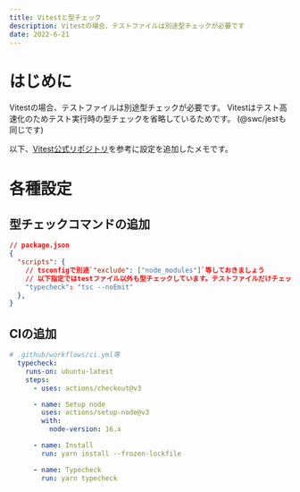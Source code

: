 ```yaml
---
title: Vitestと型チェック
description: Vitestの場合、テストファイルは別途型チェックが必要です
date: 2022-6-21
---
```


# はじめに
Vitestの場合、テストファイルは別途型チェックが必要です。
Vitestはテスト高速化のためテスト実行時の型チェックを省略しているためです。
(@swc/jestも同じです)

以下、[Vitest公式リポジトリ](https://github.com/vitest-dev)を参考に設定を追加したメモです。

# 各種設定

## 型チェックコマンドの追加

```json
// package.json
{
  "scripts": {
    // tsconfigで別途`"exclude": ["node_modules"]`等しておきましょう
    // 以下指定ではtestファイル以外も型チェックしています。テストファイルだけチェックしたい場合はtsconfigの分離等で対応できます。
    "typecheck": "tsc --noEmit"
  },
}
```

## CIの追加
```yml
# .github/workflows/ci.yml等
  typecheck:
    runs-on: ubuntu-latest
    steps:
      - uses: actions/checkout@v3

      - name: Setup node
        uses: actions/setup-node@v3
        with:
          node-version: 16.x

      - name: Install
        run: yarn install --frozen-lockfile

      - name: Typecheck
        run: yarn typecheck
```
